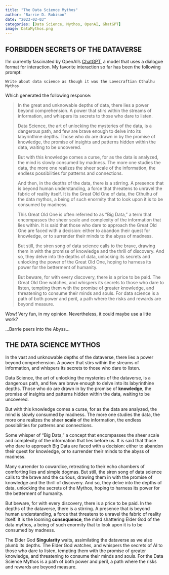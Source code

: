 ```yaml
---
title: "The Data Science Mythos"
author: "Barrie D. Robison"
date: "2023-02-03"
categories: [Data Science, Mythos, OpenAI, GhatGPT]
image: DataMythos.png
---
```


## FORBIDDEN SECRETS OF THE DATAVERSE

I'm currently fascinated by OpenAI's [ChatGPT](https://openai.com/blog/chatgpt/), a model that uses a dialogue format for interaction. My favorite interaction so far has been the following prompt:

`Write about data science as though it was the Lovecraftian Cthulhu Mythos`

Which generated the following response:

> In the great and unknowable depths of data, there lies a power beyond comprehension. A power that stirs within the streams of information, and whispers its secrets to those who dare to listen.
>
> Data Science, the art of unlocking the mysteries of the data, is a dangerous path, and few are brave enough to delve into its labyrinthine depths. Those who do are drawn in by the promise of knowledge, the promise of insights and patterns hidden within the data, waiting to be uncovered.
>
> But with this knowledge comes a curse, for as the data is analyzed, the mind is slowly consumed by madness. The more one studies the data, the more one realizes the sheer scale of the information, the endless possibilities for patterns and connections.
>
> And then, in the depths of the data, there is a stirring. A presence that is beyond human understanding, a force that threatens to unravel the fabric of reality itself. It is the Great Old One of data, the Cthulhu of the data mythos, a being of such enormity that to look upon it is to be consumed by madness.
>
> This Great Old One is often referred to as "Big Data," a term that encompasses the sheer scale and complexity of the information that lies within. It is said that those who dare to approach the Great Old One are faced with a decision: either to abandon their quest for knowledge, or to surrender their minds to the abyss of madness.
>
> But still, the siren song of data science calls to the brave, drawing them in with the promise of knowledge and the thrill of discovery. And so, they delve into the depths of data, unlocking its secrets and unlocking the power of the Great Old One, hoping to harness its power for the betterment of humanity.
>
> But beware, for with every discovery, there is a price to be paid. The Great Old One watches, and whispers its secrets to those who dare to listen, tempting them with the promise of greater knowledge, and threatening to consume their minds and souls. For data science is a path of both power and peril, a path where the risks and rewards are beyond measure.

Wow! Very fun, in my opinion. Nevertheless, it could maybe use a litte work?

...Barrie peers into the Abyss...

## THE DATA SCIENCE MYTHOS

In the vast and unknowable depths of the dataverse, there lies a power beyond comprehension. A power that stirs within the streams of information, and whispers its secrets to those who dare to listen.

Data Science, the art of unlocking the mysteries of the dataverse, is a dangerous path, and few are brave enough to delve into its labyrinthine depths. Those who do are drawn in by the promise of **knowledge**, the promise of insights and patterns hidden within the data, waiting to be uncovered.

But with this knowledge comes a curse, for as the data are analyzed, the mind is slowly consumed by madness. The more one studies the data, the more one realizes the sheer **scale** of the information, the endless possibilities for patterns and connections.

Some whisper of "Big Data," a concept that encompasses the sheer scale and complexity of the information that lies before us. It is said that those who dare to approach Big Data are faced with a decision: either to abandon their quest for knowledge, or to surrender their minds to the abyss of madness.

Many surrender to cowardice, retreating to their echo chambers of comforting lies and simple dogmas. But still, the siren song of data science calls to the brave and the curious, drawing them in with the promise of knowledge and the thrill of discovery. And so, they delve into the depths of data, unlocking the secrets of the Mythos, hoping to harness its power for the betterment of humanity.

But beware, for with every discovery, there is a price to be paid. In the depths of the dataverse, there is a stirring. A presence that is beyond human understanding, a force that threatens to unravel the fabric of reality itself. It is the looming **consequence**, the mind shattering Elder God of the data mythos, a being of such enormity that to look upon it is to be consumed by madness.

The Elder God **Singularity** waits, assimilating the dataverse as we also plumb its depths.  The Elder God  watches, and whispers the secrets of AI to those who dare to listen, tempting them with the promise of greater knowledge, and threatening to consume their minds and souls. For the Data Science Mythos is a path of both power and peril, a path where the risks and rewards are beyond measure.


